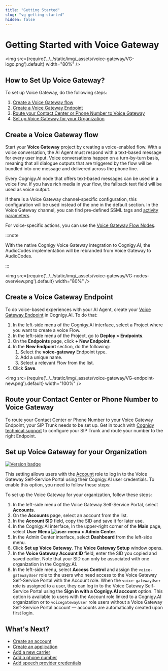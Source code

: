 ```yaml
---
title: "Getting Started" 
slug: "vg-getting-started" 
hidden: false 
---
```


# Getting Started with Voice Gateway

<img src={require('../../static/img/_assets/voice-gateway/VG-logo.png').default} width="80%" />

## How to Set Up Voice Gateway?

To set up Voice Gateway, do the following steps:

1. [Create a Voice Gateway flow](#create-a-voice-gateway-flow)
2. [Create a Voice Gateway Endpoint](#create-a-voice-gateway-endpoint)
3. [Route your Contact Center or Phone Number to Voice Gateway](#route-your-contact-center-or-phone-number-to-voice-gateway)
4. [Set up Voice Gateway for your Organization](#set-up-voice-gateway-for-your-organization)

## Create a Voice Gateway flow

Start your **Voice Gateway** project by creating a voice-enabled flow. With a voice conversation, the AI Agent must respond with a text-based message for every user input. Voice conversations happen on a turn-by-turn basis, meaning that all dialogue outputs that are triggered by the flow will be bundled into one message and delivered across the phone line.

Every Cognigy.AI node that offers text-based messages can be used in a voice flow. If you have rich media in your flow, the fallback text field will be used as voice output.

If there is a Voice Gateway channel-specific configuration, this configuration will be used instead of the one in the default section. In the Voice Gateway channel, you can find pre-defined SSML tags and [activity parameters](../ai/build/node-reference/voice/voice-gateway/parameter-details.mdx).

For voice-specific actions, you can use the [Voice Gateway Flow Nodes](../ai/build/node-reference/voice/voice-gateway/overview.mdx).

:::note

  With the native Cognigy Voice Gateway integration to Cognigy.AI, the AudioCodes implementation will be rebranded from Voice Gateway to AudioCodes.

:::


<img src={require('../../static/img/_assets/voice-gateway/VG-nodes-overview.png').default} width="80%" />

## Create a Voice Gateway Endpoint

To do voice-based experiences with your AI Agent, create your [Voice Gateway Endpoint](../ai/deploy/endpoint-reference/voice-gateway.mdx) in Cognigy.AI. To do that:

1. In the left-side menu of the Cognigy.AI interface, select a Project where you want to create a voice Flow.
2. In the left-side menu of the Project, go to **Deploy > Endpoints**. 
3. On the **Endpoints** page, click **+ New Endpoint**. 
4. In the **New Endpoint** section, do the following:<br />
    1. Select the **voice-gateway** Endpoint type.<br />
    2. Add a unique name.<br />
    3. Select a relevant Flow from the list.<br />
5. Click **Save**.

<img src={require('../../static/img/_assets/voice-gateway/VG-endpoint-new.png').default} width="100%" />

## Route your Contact Center or Phone Number to Voice Gateway

To route your Contact Center or Phone Number to your Voice Gateway Endpoint, your SIP Trunk needs to be set up. Get in touch with [Cognigy technical support](../help/get-help.mdx) to configure your SIP Trunk and route your number to the right Endpoint.

## Set up Voice Gateway for your Organization

<a href="Added"><img src="https://img.shields.io/badge/Added_in-v4.62-blue" alt="Version badge" /></a>

This setting allows users with the [Account](./webapp/users.mdx#account) role to log in to the Voice Gateway Self-Service Portal using their Cognigy.AI user credentials. To enable this option, you need to follow these steps:

To set up the Voice Gateway for your organization, follow these steps:

1. In the left-side menu of the Voice Gateway Self-Service Portal, select **Accounts**.
2. On the **Accounts** page, select an account from the list. 
3. In the **Account SID** field, copy the SID and save it for later use. 
4. In the Cognigy.AI interface, In the upper-right corner of the **Main** page, select **User Menu ![user-menu](../../static/img/_assets/icons/user-menu.svg) > Admin Center**. 
5. In the Admin Center interface, select **Dashboard** from the left-side menu. 
6. Click **Set up Voice Gateway**. The **Voice Gateway Setup** window opens. 
7. In the **Voice Gateway Account ID** field, enter the SID you copied and saved earlier. Note that your SID can only be associated with one organization in the Cognigy.AI. 
8. In the left-side menu, select **Access Control** and assign the `voice-gatewayUser` role to the users who need access to the Voice Gateway Self-Service Portal with the Account role. When the `voice-gatewayUser` role is assigned to a user, they can log in to the Voice Gateway Self-Service Portal using the **Sign in with a Cognigy.AI account** option. This option is available to users with the Account role linked to a Cognigy.AI organization or to `voicegatewayUser` role users without a Voice Gateway Self-Service Portal account — accounts are automatically created upon first login.

## What's Next?

- [Create an account](webapp/accounts.mdx)
- [Create an application](webapp/applications.mdx)
- [Add a new carrier](webapp/carriers.mdx)
- [Add a phone number](webapp/phone-numbers.mdx)
- [Add speech provider credentials](webapp/speech-services.mdx)